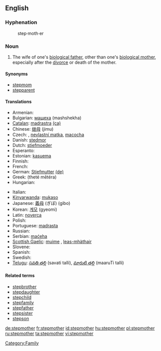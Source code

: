 ==English==

===Hyphenation===
: step·moth·er

===Noun===
{{en-noun}}

# The wife of one's [[biological father]], other than one's [[biological mother]], especially after the [[divorce]] or death of the mother.

====Synonyms====
* [[stepmom]]
* [[stepparent]]

====Translations====
{{top}}
* Armenian: {{t-|hy|խորթ մայր|tr=xort' mayr|sc=Armn|xs=Armenian}}
* Bulgarian: [[мащеха]] (mashshekha) {{f}}
* [[Catalan]]: [[madrastra]] {{f}} [[:ca:madrastra|(ca)]]
* Chinese: [[继母]] (jimu)
* Czech: {{t-|cs|macecha|f}}, [[nevlastní matka]], [[macocha]]
* Danish: [[stedmor]]
* Dutch: [[stiefmoeder]] {{f}}
* Esperanto: {{t-|eo|duonpatrino|xs=Esperanto}}
* Estonian: [[kasuema]]
* Finnish: {{t-|fi|äitipuoli}}
* French: {{t+|fr|belle-mère|f}}
* German: [[Stiefmutter]] {{f}} [[:de:Stiefmutter|(de)]]
* Greek: {{t|el|θετή μητέρα|sc=Grek}} (theté mētéra)
* Hungarian: {{t+|hu|mostohaanya}}
{{mid}}
* Italian: {{t-|it|matrigna|f}}
* [[Kinyarwanda]]: [[mukaso]]
* Japanese: [[義母]] (ぎぼ) (gibo)
* Korean: [[계모]] (gyeomi)
* Latin: [[noverca]] {{f}}
* Polish: {{t+|pl|macocha|f}}
* Portuguese: [[madrasta]] {{f}}
* Russian: {{t+|ru|мачеха|tr=machekha|sc=Cyrl}}
* Serbian: [[maćeha]] {{f}}
* [[Scottish Gaelic]]: [[muime]] {{f}}, [[leas-mhàthair]] {{f}}
* Slovene: {{t+|sl|mačeha|f}}
* Spanish: {{t-|es|madrastra|f}}
* Swedish: {{t-|sv|fostermor|c}}
* [[Telugu]]: [[సవతి తల్లి]] (savati talli),  [[మారుటి తల్లి]] (maaruTi talli)
{{bottom}}

====Related terms====
* [[stepbrother]]
* [[stepdaughter]]
* [[stepchild]]
* [[stepfamily]]
* [[stepfather]]
* [[stepsister]]
* [[stepson]]

[[Category:Family]]

[[de:stepmother]]
[[fr:stepmother]]
[[id:stepmother]]
[[hu:stepmother]]
[[pl:stepmother]]
[[ru:stepmother]]
[[ta:stepmother]]
[[vi:stepmother]]
